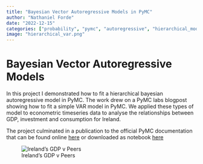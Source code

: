 ```yaml
---
title: "Bayesian Vector Autoregressive Models in PyMC"
author: "Nathaniel Forde"
date: "2022-12-15"
categories: ["probability", "pymc", "autoregressive", "hierarchical_models" ]
image: "hierarchical_var.png"
---
```


# Bayesian Vector Autoregressive Models

In this project I demonstrated how to fit a hierarchical bayesian autoregressive model in PyMC. The work drew on a PyMC labs blogpost showing how to fit a simple VAR model in PyMC. We applied these types of model to econometric timeseries data to analyse the relationships between GDP, investment and consumption for Ireland. 

The project culminated in a publication to the official PyMC documentation that can be found online [here](https://www.pymc.io/projects/examples/en/latest/time_series/bayesian_var_model.html) or downloaded as notebook [here](bayesian_var_model_orig.html)


![Ireland's GDP v Peers](ireland_gdp.png)

